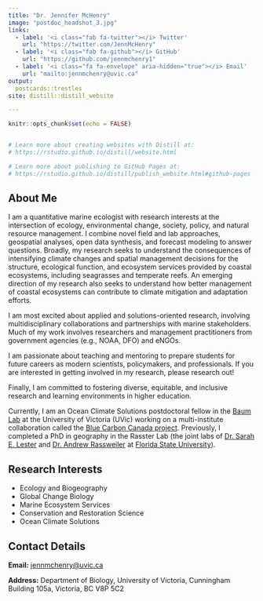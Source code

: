 ```yaml
---
title: "Dr. Jennifer McHenry"
image: "postdoc_headshot_3.jpg"
links:
  - label: '<i class="fab fa-twitter"></i> Twitter'
    url: "https://twitter.com/JennMcHenry"
  - label: '<i class="fab fa-github"></i> GitHub'
    url: "https://github.com/jennmchenry1"
  - label: '<i class="fa fa-envelope" aria-hidden="true"></i> Email'
    url: "mailto:jennmchenry@uvic.ca"
output:
  postcards::trestles
site: distill::distill_website

---
```



```r
knitr::opts_chunk$set(echo = FALSE)


# Learn more about creating websites with Distill at:
# https://rstudio.github.io/distill/website.html

# Learn more about publishing to GitHub Pages at:
# https://rstudio.github.io/distill/publish_website.html#github-pages

```

## About Me

I am a quantitative marine ecologist with research interests at the intersection of ecology, environmental change, society, policy, and natural resource management. I combine novel field and lab approaches, geospatial analyses, open data synthesis, and forecast modeling to answer questions. Broadly, my research seeks to understand the consequences of intensifying climate changes and spatial management decisions for the structure, ecological function, and ecosystem services provided by coastal ecosystems, including seagrasses and temperate reefs. An emerging direction of my research also seeks to understand how better management of coastal ecosystems can contribute to climate mitigation and adaptation efforts. 

I am most excited about applied and solutions-oriented research, involving multidisciplinary collaborations and partnerships with marine stakeholders. Much of my work involves researchers and management practitioners from government agencies (e.g., NOAA, DFO) and eNGOs.

I am passionate about teaching and mentoring to prepare students for future careers as modern scientists, policymakers, and professionals. If you are interested in getting involved in my research, please research out!

Finally, I am committed to fostering diverse, equitable, and inclusive research and learning environments in higher education. 

Currently, I am an Ocean Climate Solutions postdoctoral fellow in the [Baum Lab](https://www.juliakbaum.org/) at the University of Victoria (UVic) working on a multi-institute collaboration called the [Blue Carbon Canada project](www.BlueCarbonCanada.ca). Previously, I completed a PhD in geography in the Rasster Lab (the joint labs of [Dr. Sarah E. Lester](www.lester-lab.org) and [Dr. Andrew Rassweiler](www.rassweiler-lab.org) at [Florida State University](www.geography.fsu.edu)). 

## Research Interests

- Ecology and Biogeography 
- Global Change Biology
- Marine Ecosystem Services
- Conservation and Restoration Science
- Ocean Climate Solutions


## Contact Details

**Email:** [jennmchenry@uvic.ca](jennmchenry@uvic.ca)

**Address:** Department of Biology, University of Victoria, Cunningham Building 105a, Victoria, BC V8P 5C2

